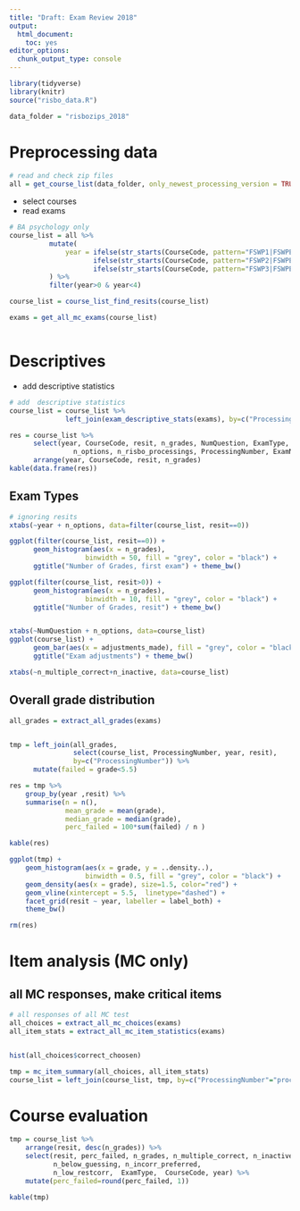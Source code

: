 ```yaml
---
title: "Draft: Exam Review 2018"
output:
  html_document:
    toc: yes
editor_options: 
  chunk_output_type: console
---
```


```r
library(tidyverse)
library(knitr)
source("risbo_data.R")

data_folder = "risbozips_2018"
```

#  Preprocessing data 
```r
# read and check zip files
all = get_course_list(data_folder, only_newest_processing_version = TRUE)
```

* select courses
* read exams
```r
# BA psychology only
course_list = all %>% 
          mutate(
              year = ifelse(str_starts(CourseCode, pattern="FSWP1|FSWPE1"), 1,
                     ifelse(str_starts(CourseCode, pattern="FSWP2|FSWPE2"), 2,
                     ifelse(str_starts(CourseCode, pattern="FSWP3|FSWPE3"), 3, NA)))
          ) %>%
          filter(year>0 & year<4) 

course_list = course_list_find_resits(course_list)

exams = get_all_mc_exams(course_list)



```


# Descriptives 

* add descriptive statistics
```r
# add  descriptive statistics
course_list = course_list %>%
              left_join(exam_descriptive_stats(exams), by=c("ProcessingNumber"))
```

```r
res = course_list %>%
      select(year, CourseCode, resit, n_grades, NumQuestion, ExamType, 
                n_options, n_risbo_processings, ProcessingNumber, ExamName ) %>%
      arrange(year, CourseCode, resit, n_grades)
kable(data.frame(res))
```

## Exam Types
```r
# ignoring resits
xtabs(~year + n_options, data=filter(course_list, resit==0))

ggplot(filter(course_list, resit==0)) +
      geom_histogram(aes(x = n_grades), 
                   binwidth = 50, fill = "grey", color = "black") +
      ggtitle("Number of Grades, first exam") + theme_bw()

ggplot(filter(course_list, resit>0)) +
      geom_histogram(aes(x = n_grades),
                   binwidth = 10, fill = "grey", color = "black") + 
      ggtitle("Number of Grades, resit") + theme_bw()


xtabs(~NumQuestion + n_options, data=course_list)
ggplot(course_list) +
      geom_bar(aes(x = adjustments_made), fill = "grey", color = "black") + 
      ggtitle("Exam adjustments") + theme_bw()

xtabs(~n_multiple_correct+n_inactive, data=course_list)

```


## Overall grade distribution

```r

all_grades = extract_all_grades(exams)


tmp = left_join(all_grades, 
                select(course_list, ProcessingNumber, year, resit), 
                by=c("ProcessingNumber")) %>%
      mutate(failed = grade<5.5)

res = tmp %>% 
    group_by(year ,resit) %>%
    summarise(n = n(), 
              mean_grade = mean(grade), 
              median_grade = median(grade), 
              perc_failed = 100*sum(failed) / n ) 

kable(res)

ggplot(tmp) +
    geom_histogram(aes(x = grade, y = ..density..),
                   binwidth = 0.5, fill = "grey", color = "black") +
    geom_density(aes(x = grade), size=1.5, color="red") + 
    geom_vline(xintercept = 5.5,  linetype="dashed") +
    facet_grid(resit ~ year, labeller = label_both) + 
    theme_bw()

rm(res)
```



# Item analysis (MC only)

## all MC responses, make critical items
```r
# all responses of all MC test
all_choices = extract_all_mc_choices(exams)
all_item_stats = extract_all_mc_item_statistics(exams)


hist(all_choices$correct_choosen)

tmp = mc_item_summary(all_choices, all_item_stats)
course_list = left_join(course_list, tmp, by=c("ProcessingNumber"="processing_number"))

```



# Course evaluation 
```r
tmp = course_list %>% 
    arrange(resit, desc(n_grades)) %>%
    select(resit, perc_failed, n_grades, n_multiple_correct, n_inactive, n_very_easy,
           n_below_guessing, n_incorr_preferred,
           n_low_restcorr,  ExamType,  CourseCode, year) %>%
    mutate(perc_failed=round(perc_failed, 1))

kable(tmp)
```
